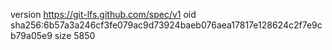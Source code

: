 version https://git-lfs.github.com/spec/v1
oid sha256:6b57a3a246cf3fe079ac9d73924baeb076aea17817e128624c2f7e9cb79a05e9
size 5850
